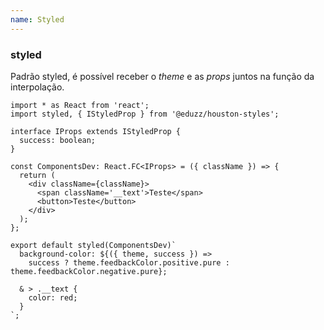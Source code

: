 ```yaml
---
name: Styled
---
```


### styled

Padrão styled, é possível receber o _theme_ e as _props_ juntos na função da interpolação.

```tsx
import * as React from 'react';
import styled, { IStyledProp } from '@eduzz/houston-styles';

interface IProps extends IStyledProp {
  success: boolean;
}

const ComponentsDev: React.FC<IProps> = ({ className }) => {
  return (
    <div className={className}>
      <span className='__text'>Teste</span>
      <button>Teste</button>
    </div>
  );
};

export default styled(ComponentsDev)`
  background-color: ${({ theme, success }) =>
    success ? theme.feedbackColor.positive.pure : theme.feedbackColor.negative.pure};

  & > .__text {
    color: red;
  }
`;
```
